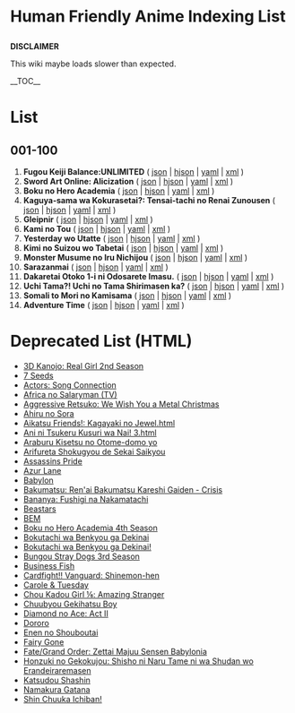 <h1>Human Friendly Anime Indexing List</h1>
'''DISCLAIMER'''

This wiki maybe loads slower than expected.
<!--
<nowiki>===Template for==</nowiki>
<nowiki>===List Section==</nowiki>

<li>'''en_Latn Title'''
( [[json/000/000.json|json]] 
| [[hjson/000/000.hjson|hjson]] 
| [[yaml/000/000.yaml|yaml]]
| [[xml/000/000.xml|xml]] )</li>

<nowiki>=END OF TEMPLATE=</nowiki>

<nowiki>======NOTES======</nowiki>
*Change 000/000 based on the index
*Change "en_Latn title" to romaji
  title of index
<nowiki>===END OF NOTES==</nowiki>
-->

__TOC__

= List =
== 001-100 ==
<ol>
<li>'''Fugou Keiji Balance:UNLIMITED'''
( [[json/000/001.json|json]]
| [[hjson/000/001.hjson|hjson]]
| [[yaml/000/001.yaml|yaml]]
| [[xml/000/001.xml|xml]] )</li>
<li>'''Sword Art Online: Alicization'''
( [[json/000/002.json|json]]
| [[hjson/000/002.hjson|hjson]]
| [[yaml/000/002.yaml|yaml]]
| [[xml/000/002.xml|xml]] )</li>
<li>'''Boku no Hero Academia'''
( [[json/000/003.json|json]]
| [[hjson/000/003.hjson|hjson]]
| [[yaml/000/003.yaml|yaml]]
| [[xml/000/003.xml|xml]] )</li>
<li>'''Kaguya-sama wa Kokurasetai?: Tensai-tachi no Renai Zunousen'''
( [[json/000/004.json|json]]
| [[hjson/000/004.hjson|hjson]]
| [[yaml/000/004.yaml|yaml]]
| [[xml/000/004.xml|xml]] )</li>
<li>'''Gleipnir'''
( [[json/000/005.json|json]]
| [[hjson/000/005.hjson|hjson]]
| [[yaml/000/005.yaml|yaml]]
| [[xml/000/005.xml|xml]] )</li>
<li>'''Kami no Tou'''
( [[json/000/006.json|json]]
| [[hjson/000/006.hjson|hjson]]
| [[yaml/000/006.yaml|yaml]]
| [[xml/000/006.xml|xml]] )</li>
<li>'''Yesterday wo Utatte'''
( [[json/000/007.json|json]]
| [[hjson/000/007.hjson|hjson]]
| [[yaml/000/007.yaml|yaml]]
| [[xml/000/007.xml|xml]] )</li>
<li>'''Kimi no Suizou wo Tabetai'''
( [[json/000/008.json|json]]
| [[hjson/000/008.hjson|hjson]]
| [[yaml/000/008.yaml|yaml]]
| [[xml/000/008.xml|xml]] )</li>
<li>'''Monster Musume no Iru Nichijou'''
( [[json/000/009.json|json]]
| [[hjson/000/009.hjson|hjson]]
| [[yaml/000/009.yaml|yaml]]
| [[xml/000/009.xml|xml]] )</li>
<li>'''Sarazanmai'''
( [[json/000/010.json|json]]
| [[hjson/000/010.hjson|hjson]]
| [[yaml/000/010.yaml|yaml]]
| [[xml/000/010.xml|xml]] )</li>
<li>'''Dakaretai Otoko 1-i ni Odosarete Imasu.'''
( [[json/000/011.json|json]]
| [[hjson/000/011.hjson|hjson]]
| [[yaml/000/011.yaml|yaml]]
| [[xml/000/011.xml|xml]] )</li>
<li>'''Uchi Tama?! Uchi no Tama Shirimasen ka?'''
( [[json/000/012.json|json]]
| [[hjson/000/012.hjson|hjson]]
| [[yaml/000/012.yaml|yaml]]
| [[xml/000/012.xml|xml]] )</li>
<li>'''Somali to Mori no Kamisama'''
( [[json/000/013.json|json]]
| [[hjson/000/013.hjson|hjson]]
| [[yaml/000/013.yaml|yaml]]
| [[xml/000/013.xml|xml]] )</li>
<li>'''Adventure Time'''
( [[json/000/014.json|json]] 
| [[hjson/000/014.hjson|hjson]] 
| [[yaml/000/014.yaml|yaml]]
| [[xml/000/014.xml|xml]] )</li>
<!--Place the recent index above this line--></ol>

= Deprecated List (HTML) =
* [[html/3D Kanojo_ Real Girl 2nd Season.html|3D Kanojo: Real Girl 2nd Season]]
* [[html/7 Seeds.html|7 Seeds]]
* [[html/Actors_ Song Connection.html|Actors: Song Connection]]
* [[html/Africa no Salaryman (TV).html|Africa no Salaryman (TV)]]
* [[html/Aggressive Retsuko_ We Wish You a Metal Christmas.html|Aggressive Retsuko: We Wish You a Metal Christmas]]
* [[html/Ahiru no Sora.html|Ahiru no Sora]]
* [[html/Aikatsu Friends!_ Kagayaki no Jewel.html|Aikatsu Friends!: Kagayaki no Jewel.html]]
* [[html/Ani ni Tsukeru Kusuri wa Nai! 3.html|Ani ni Tsukeru Kusuri wa Nai! 3.html]]
* [[html/Araburu Kisetsu no Otome-domo yo.html|Araburu Kisetsu no Otome-domo yo]]
* [[html/Arifureta Shokugyou de Sekai Saikyou.html|Arifureta Shokugyou de Sekai Saikyou]]
* [[html/Assassins Pride.html|Assassins Pride]]
* [[html/Azur Lane.html|Azur Lane]]
* [[html/Babylon.html|Babylon]]
* [[html/Bakumatsu_ Ren'ai Bakumatsu Kareshi Gaiden - Crisis.html|Bakumatsu: Ren'ai Bakumatsu Kareshi Gaiden - Crisis]]
* [[html/Bananya_ Fushigi na Nakamatachi.html|Bananya: Fushigi na Nakamatachi]]
* [[html/Beastars.html|Beastars]]
* [[html/BEM.html|BEM]]
* [[html/Boku no Hero Academia 4th Season.html|Boku no Hero Academia 4th Season]]
* [[html/Bokutachi wa Benkyou ga Dekinai.html|Bokutachi wa Benkyou ga Dekinai]]
* [[html/Bokutachi wa Benkyou ga Dekinai!.html|Bokutachi wa Benkyou ga Dekinai!]]
* [[html/Bungou Stray Dogs 3rd Season.html|Bungou Stray Dogs 3rd Season]]
* [[html/Business Fish.html|Business Fish]]
* [[html/Cardfight!! Vanguard_ Shinemon-hen.html|Cardfight!! Vanguard: Shinemon-hen]]
* [[html/Carole _ Tuesday.html|Carole &amp; Tuesday]]
* [[html/Chou Kadou Girl __ Amazing Stranger.html|Chou Kadou Girl ⅙: Amazing Stranger]]
* [[html/Chuubyou Gekihatsu Boy.html|Chuubyou Gekihatsu Boy]]
* [[html/Diamond no Ace_ Act II.html|Diamond no Ace: Act II]]
* [[html/Dororo.html|Dororo]]
* [[html/Enen no Shouboutai.html|Enen no Shouboutai]]
* [[html/Fairy Gone.html|Fairy Gone]]
* [[html/Fate_Grand Order_ Zettai Majuu Sensen Babylonia.html|Fate/Grand Order: Zettai Majuu Sensen Babylonia]]
* [[html/Honzuki no Gekokujou_ Shisho ni Naru Tame ni wa Shudan wo Erandeiraremasen.html|Honzuki no Gekokujou: Shisho ni Naru Tame ni wa Shudan wo Erandeiraremasen]]
* [[html/Katsudou Shashin.html|Katsudou Shashin]]
* [[html/Namakura Gatana.html|Namakura Gatana]]
* [[html/Shin Chuuka Ichiban!.html|Shin Chuuka Ichiban!]]